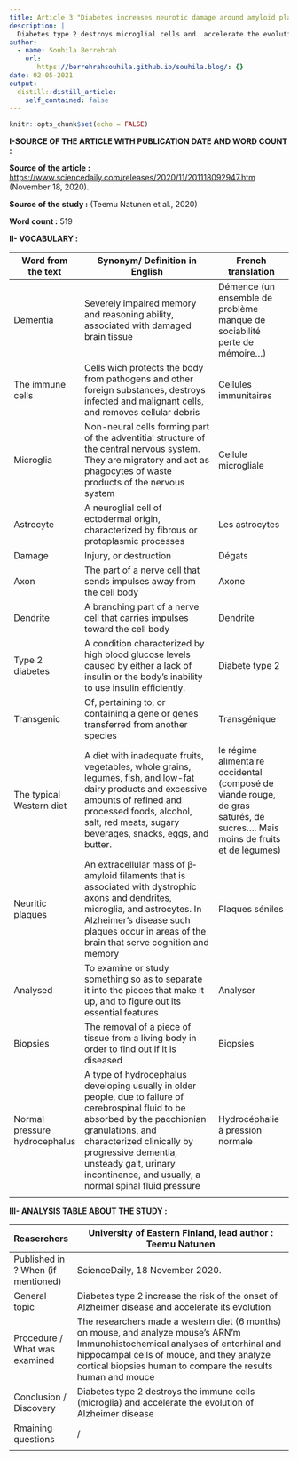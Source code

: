 ```yaml
---
title: Article 3 "Diabetes increases neurotic damage around amyloid plaques in Alzheimer's disease"
description: |
  Diabetes type 2 destroys microglial cells and  accelerate the evolution of Alzheimer's disease.
author:
  - name: Souhila Berrehrah 
    url:
       https://berrehrahsouhila.github.io/souhila.blog/: {}
date: 02-05-2021
output:
  distill::distill_article:
    self_contained: false
---
```



```r
knitr::opts_chunk$set(echo = FALSE)
```

 
**I-SOURCE OF THE ARTICLE WITH PUBLICATION DATE AND WORD COUNT :**

**Source of the article :**
<https://www.sciencedaily.com/releases/2020/11/201118092947.htm> (November 18, 2020).

**Source of the study :**  (Teemu Natunen et al., 2020)

**Word count :** 519

**II- VOCABULARY :** 


| Word from the text             | Synonym/ Definition in English                                                                                                                                                                                                                                                           | French translation                                                                                                           |
| ------------------------------ | ---------------------------------------------------------------------------------------------------------------------------------------------------------------------------------------------------------------------------------------------------------------------------------------- | ---------------------------------------------------------------------------------------------------------------------------- |
| Dementia                       | Severely impaired memory and reasoning ability, associated with damaged brain tissue                                                                                                                                                                                                     | Démence (un ensemble de problème manque de sociabilité perte de mémoire…)                                                    |
| The immune cells               | Cells wich protects the body from pathogens and other foreign substances, destroys infected and malignant cells, and removes cellular debris                                                                                                                                             | Cellules immunitaires                                                                                                        |
| Microglia                      | Non-neural cells forming part of the adventitial structure of the central nervous system. They are migratory and act as phagocytes of waste products of the nervous system                                                                                                               | Cellule microgliale                                                                                                          |
| Astrocyte                      | A neuroglial cell of ectodermal origin, characterized by fibrous or protoplasmic processes                                                                                                                                                                                               | Les astrocytes                                                                                                               |
| Damage                         | Injury, or destruction                                                                                                                                                                                                                                                                   | Dégats                                                                                                                       |
| Axon                           | The part of a nerve cell that sends impulses away from the cell body                                                                                                                                                                                                                     | Axone                                                                                                                        |
| Dendrite                       | A branching part of a nerve cell that carries impulses toward the cell body                                                                                                                                                                                                              | Dendrite                                                                                                                     |
| Type 2 diabetes                | A condition characterized by high blood glucose levels caused by either a lack of insulin or the body's inability to use insulin efficiently.                                                                                                                                            | Diabete type 2                                                                                                               |
| Transgenic                     | Of, pertaining to, or containing a gene or genes transferred from another species                                                                                                                                                                                                        | Transgénique                                                                                                                 |
| The typical Western diet       | A diet with inadequate fruits, vegetables, whole grains, legumes, fish, and low-fat dairy products and excessive amounts of refined and processed foods, alcohol, salt, red meats, sugary beverages, snacks, eggs, and butter.                                                           | le régime alimentaire occidental (composé de viande rouge, de gras saturés, de sucres…. Mais moins de fruits et de légumes)  |
| Neuritic plaques               | An extracellular mass of β‐amyloid filaments that is associated with dystrophic axons and dendrites, microglia, and astrocytes. In Alzheimer's disease such plaques occur in areas of the brain that serve cognition and memory                                                          | Plaques séniles                                                                                                              |
| Analysed                       | To examine or study something so as to separate it into the pieces that make it up, and to figure out its essential features                                                                                                                                                             | Analyser                                                                                                                     |
| Biopsies                       | The removal of a piece of tissue from a living body in order to find out if it is diseased                                                                                                                                                                                               | Biopsies                                                                                                                     |
| Normal pressure hydrocephalus  | A type of hydrocephalus developing usually in older people, due to failure of cerebrospinal fluid to be absorbed by the pacchionian granulations, and characterized clinically by progressive dementia, unsteady gait, urinary incontinence, and usually, a normal spinal fluid pressure | Hydrocéphalie à pression normale                                                                                             |
|                                |                                                                                                                                                                                                                                                                                          |                                                                                                                              |


**III- ANALYSIS TABLE ABOUT THE STUDY :**
  
| Reaserchers                                        | University of Eastern Finland, lead author : Teemu Natunen                                                                                                                                                                                        |
| -------------------------------------------------- | ------------------------------------------------------------------------------------------------------------------------------------------------------------------------------------------------------------------------------------------------- |
| Published in ?  When (if mentioned)                | ScienceDaily, 18 November 2020.                                                                                                                                                                                                                   |
| General topic                                      | Diabetes type 2 increase the risk of the onset of Alzheimer disease and accelerate its evolution                                                                                                                                                  |
| Procedure /  What was examined                     |  The researchers made a western diet (6 months) on mouse, and  analyze mouse’s ARN'm   Immunohistochemical analyses of entorhinal and hippocampal cells of mouce, and they  analyze cortical biopsies human to compare the results human and mouce |
| Conclusion /  Discovery                            | Diabetes type 2 destroys the immune cells (microglia) and accelerate the evolution of Alzheimer disease                                                                                                                                            |
| Rmaining questions                                 |  /                                                                                                                                                                                                                                                |
|                                                    |                                                                                                                                                                                                                                                   |
